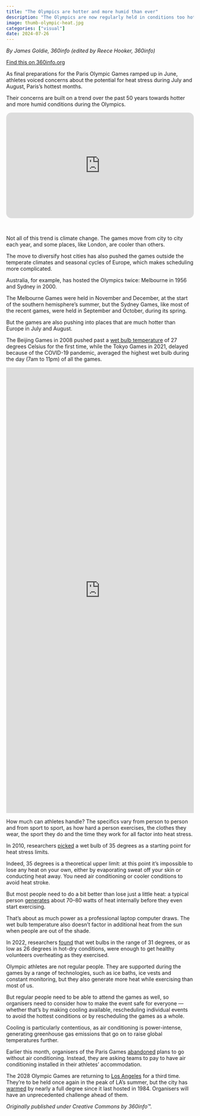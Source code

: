 ```yaml
---
title: "The Olympics are hotter and more humid than ever"
description: "The Olympics are now regularly held in conditions too hot and humid for most people to exercise in. How much can the world's elite athletes withstand?"
image: thumb-olympic-heat.jpg
categories: ["visual"]
date: 2024-07-26
---
```


[_By James Goldie, 360info (edited by Reece Hooker, 360info)_]{.small}

[Find this on 360info.org](https://360info.org/the-olympics-are-hotter-and-more-humid-than-ever/){.btn .btn-gradient}

As final preparations for the Paris Olympic Games ramped up in June, athletes voiced concerns about the potential for heat stress during July and August, Paris’s hottest months.

Their concerns are built on a trend over the past 50 years towards hotter and more humid conditions during the Olympics.

```{=html}
<div style="text-align:center; position: relative; height: 0; padding-bottom: 56.25%; border-radius: 1em;">
	<iframe style="position: absolute; top: 0; left: 0; width: 100%; height: 100%; border-radius: 1em;" src="https://www.youtube.com/embed/b0EH97WKW4k" frameborder="0" allowfullscreen></iframe>
</div>
```

\

Not all of this trend is climate change. The games move from city to city each year, and some places, like London, are cooler than others.

The move to diversify host cities has also pushed the games outside the temperate climates and seasonal cycles of Europe, which makes scheduling more complicated.

Australia, for example, has hosted the Olympics twice: Melbourne in 1956 and Sydney in 2000.

The Melbourne Games were held in November and December, at the start of the southern hemisphere’s summer, but the Sydney Games, like most of the recent games, were held in September and October, during its spring.

But the games are also pushing into places that are much hotter than Europe in July and August.

The Beijing Games in 2008 pushed past a [wet bulb temperature](https://360info.org/how-dangerous-is-extreme-heat-to-humans/) of 27 degrees Celsius for the first time, while the Tokyo Games in 2021, delayed because of the COVID-19 pandemic, averaged the highest wet bulb during the day (7am to 11pm) of all the games.

```{=html}
<iframe title="The Olympics are heating up" aria-label="Scatter Plot" id="datawrapper-chart-Ji1gb" src="https://datawrapper.dwcdn.net/Ji1gb/7/" scrolling="no" frameborder="0" style="width: 0; min-width: 100% !important; border: none;" height="1198" data-external="1"></iframe>
<script type="text/javascript">!function(){"use strict";window.addEventListener("message",(function(a){if(void 0!==a.data["datawrapper-height"]){var e=document.querySelectorAll("iframe");for(var t in a.data["datawrapper-height"])for(var r=0;r<e.length;r++)if(e[r].contentWindow===a.source){var i=a.data["datawrapper-height"][t]+"px";e[r].style.height=i}}}))}();</script>
```

How much can athletes handle? The specifics vary from person to person and from sport to sport, as how hard a person exercises, the clothes they wear, the sport they do and the time they work for all factor into heat stress.

In 2010, researchers [picked](https://doi.org/10.1073/pnas.0913352107) a wet bulb of 35 degrees as a starting point for heat stress limits.

Indeed, 35 degrees is a theoretical upper limit: at this point it’s impossible to lose any heat on your own, either by evaporating sweat off your skin or conducting heat away. You need air conditioning or cooler conditions to avoid heat stroke.

But most people need to do a bit better than lose just a little heat: a typical person [generates](https://www.betterhealth.vic.gov.au/health/conditionsandtreatments/metabolism#basal-metabolic-rate-bmr) about 70–80 watts of heat internally before they even start exercising.

That’s about as much power as a professional laptop computer draws. The wet bulb temperature also doesn’t factor in additional heat from the sun when people are out of the shade.

In 2022, researchers [found](https://doi.org/10.1152/japplphysiol.00738.2021) that wet bulbs in the range of 31 degrees, or as low as 26 degrees in hot-dry conditions, were enough to get healthy volunteers overheating as they exercised.

Olympic athletes are not regular people. They are supported during the games by a range of technologies, such as ice baths, ice vests and constant monitoring, but they also generate more heat while exercising than most of us.

But regular people need to be able to attend the games as well, so organisers need to consider how to make the event safe for everyone — whether that’s by making cooling available, rescheduling individual events to avoid the hottest conditions or by rescheduling the games as a whole.

Cooling is particularly contentious, as air conditioning is power-intense, generating greenhouse gas emissions that go on to raise global temperatures further.

Earlier this month, organisers of the Paris Games [abandoned](https://www.france24.com/en/live-news/20240702-no-ac-ambition-for-paris-olympic-village-melts-away  ) plans to go without air conditioning. Instead, they are asking teams to pay to have air conditioning installed in their athletes’ accommodation.

The 2028 Olympic Games are returning to [Los Angeles](https://olympics.com/en/olympic-games/los-angeles-2028) for a third time. They’re to be held once again in the peak of LA’s summer, but the city has [warmed](https://berkeleyearth.org/temperature-location/34.56N-118.70W) by nearly a full degree since it last hosted in 1984. Organisers will have an unprecedented challenge ahead of them.

_Originally published under Creative Commons by 360info™._
